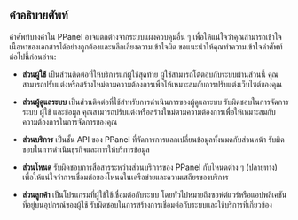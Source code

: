 ## คำอธิบายศัพท์

คำศัพท์บางคำใน PPanel อาจแตกต่างจากระบบแผงควบคุมอื่น ๆ เพื่อให้แน่ใจว่าคุณสามารถเข้าใจเนื้อหาของเอกสารได้อย่างถูกต้องและหลีกเลี่ยงความเข้าใจผิด ขอแนะนำให้คุณทำความเข้าใจคำศัพท์ต่อไปนี้ก่อนอ่าน:

- **ส่วนผู้ใช้**
  เป็นส่วนติดต่อที่ให้บริการแก่ผู้ใช้สุดท้าย ผู้ใช้สามารถโต้ตอบกับระบบผ่านส่วนนี้ คุณสามารถปรับแต่งหรือสร้างใหม่ตามความต้องการเพื่อให้เหมาะสมกับการปรับแต่งเว็บไซต์ของคุณ

- **ส่วนผู้ดูแลระบบ**
  เป็นส่วนติดต่อที่ใช้สำหรับการดำเนินการของผู้ดูแลระบบ รับผิดชอบในการจัดการระบบ ผู้ใช้ และข้อมูล คุณสามารถปรับแต่งหรือสร้างใหม่ตามความต้องการเพื่อให้เหมาะสมกับความต้องการในการจัดการของคุณ

- **ส่วนบริการ**
  เป็นชั้น API ของ PPanel ที่จัดการการแลกเปลี่ยนข้อมูลทั้งหมดกับส่วนหน้า รับผิดชอบในการดำเนินธุรกิจและการให้บริการข้อมูล

- **ส่วนโหนด**
  รับผิดชอบการสื่อสารระหว่างส่วนบริการของ PPanel กับโหนดต่าง ๆ (ปลายทาง) เพื่อให้แน่ใจว่าการเชื่อมต่อของโหนดในเครือข่ายและความเสถียรของบริการ

- **ส่วนลูกค้า**
  เป็นโปรแกรมที่ผู้ใช้ใช้เชื่อมต่อกับระบบ โดยทั่วไปหมายถึงซอฟต์แวร์หรือแอปพลิเคชันที่อยู่บนอุปกรณ์ของผู้ใช้ รับผิดชอบในการสร้างการเชื่อมต่อกับระบบและใช้บริการที่เกี่ยวข้อง


<Giscus />
